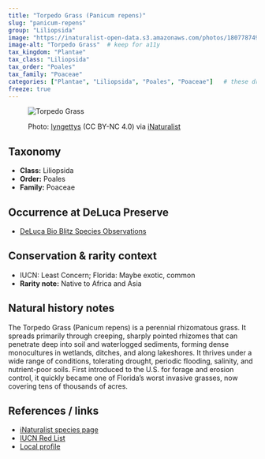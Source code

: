 ```yaml
---
title: "Torpedo Grass (Panicum repens)"
slug: "panicum-repens"
group: "Liliopsida"
image: "https://inaturalist-open-data.s3.amazonaws.com/photos/180778749/large.jpeg"        # keep for thumbnails
image-alt: "Torpedo Grass"  # keep for a11y
tax_kingdom: "Plantae"
tax_class: "Liliopsida"
tax_order: "Poales"
tax_family: "Poaceae"
categories: ["Plantae", "Liliopsida", "Poales", "Poaceae"]   # these drive the chips + filtering
freeze: true
---
```


<figure class="species-figure">

<img src="https://inaturalist-open-data.s3.amazonaws.com/photos/180778749/large.jpeg" alt="Torpedo Grass" class="species-photo"/>

<figcaption class="photo-credit">

Photo: <a href="https://www.inaturalist.org/people/lyngettys">lyngettys</a> (CC BY-NC 4.0) via <a href="https://www.inaturalist.org/observations/107480298">iNaturalist</a>

</figcaption>

</figure>

## Taxonomy

-   **Class:** Liliopsida
-   **Order:** Poales
-   **Family:** Poaceae

## Occurrence at DeLuca Preserve

-   [DeLuca Bio Blitz Species Observations](https://www.inaturalist.org/observations?project_id=191727&taxon_id=166096&place_id=any&verifiable=any)

## Conservation & rarity context

-   IUCN: Least Concern; Florida: Maybe exotic, common
-   **Rarity note:** Native to Africa and Asia

## Natural history notes

The Torpedo Grass (Panicum repens) is a perennial rhizomatous grass. It spreads primarily through creeping, sharply pointed rhizomes that can penetrate deep into soil and waterlogged sediments, forming dense monocultures in wetlands, ditches, and along lakeshores. It thrives under a wide range of conditions, tolerating drought, periodic flooding, salinity, and nutrient-poor soils. First introduced to the U.S. for forage and erosion control, it quickly became one of Florida’s worst invasive grasses, now covering tens of thousands of acres.

## References / links

-   [iNaturalist species page](https://www.inaturalist.org/taxa/166096-Panicum-repens)
-   [IUCN Red List](https://www.iucnredlist.org/species/164447/140435906)
-   [Local profile](https://fsus.ncbg.unc.edu/main.php?pg=show-taxon.php&plantname=Panicum+repens)
